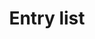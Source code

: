 ---
title: 'Entry list'
type: 'component'
github: 'https://github.com/contentful/forma-36/tree/master/packages/forma-36-react-components/src/components/EntryList'
storybook: 'https://f36-storybook.contentful.com/?path=/story/components-entitylist-entitylist--default'
---